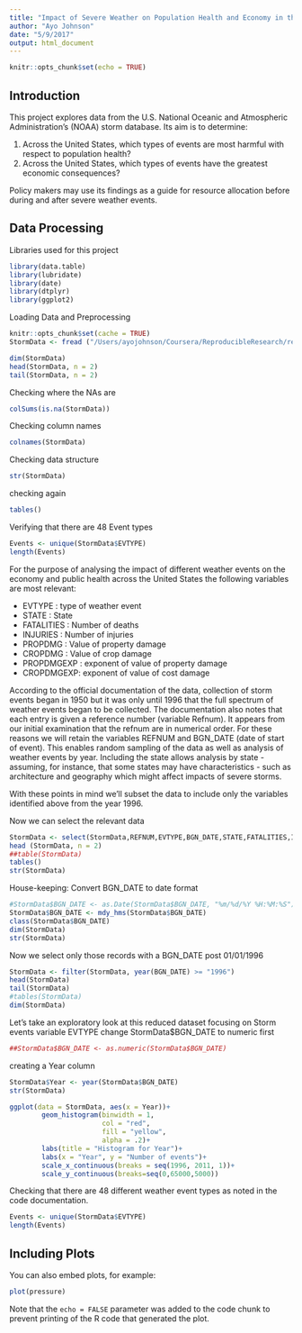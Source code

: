 ```yaml
---
title: "Impact of Severe Weather on Population Health and Economy in the US"
author: "Ayo Johnson"
date: "5/9/2017"
output: html_document
---
```


```r
knitr::opts_chunk$set(echo = TRUE)
```


## Introduction

This project explores data from the U.S. National Oceanic and Atmospheric Administration's (NOAA) storm database. Its aim is to determine:

1. Across the United States, which types of events are most harmful with respect to population health?
2. Across the United States, which types of events have the greatest economic consequences?

Policy makers may use its findings as a guide for resource allocation before during and after severe weather events.

## Data Processing

Libraries used for this project
```r
library(data.table)
library(lubridate)
library(date)
library(dtplyr)
library(ggplot2)
```

Loading Data and Preprocessing

```r
knitr::opts_chunk$set(cache = TRUE)
StormData <- fread ("/Users/ayojohnson/Coursera/ReproducibleResearch/repdata-data-StormData.csv")
```
```r
dim(StormData)
head(StormData, n = 2)
tail(StormData, n = 2)
```

Checking where the NAs are
```r
colSums(is.na(StormData))
```

Checking column names

```r
colnames(StormData)
```
Checking data structure
```r
str(StormData)
```


checking again
```r
tables()
```
Verifying that there are 48 Event types
```r
Events <- unique(StormData$EVTYPE)
length(Events)
```

For the purpose of analysing the impact of different weather events on the economy and public health across the United States the following variables are most relevant:

 - EVTYPE : type of weather event
 - STATE : State
 - FATALITIES : Number of deaths
 - INJURIES : Number of injuries
 - PROPDMG : Value of property damage
 - CROPDMG : Value of crop damage
 - PROPDMGEXP : exponent of value of property damage
 - CROPDMGEXP: exponent of value of cost damage

According to the official documentation of the data, collection of storm events began in 1950 but it was only until 1996 that the full spectrum of weather events began to be collected.
The documentation also notes that each entry is given a reference number (variable Refnum). It appears from our initial examination that the refnum are in numerical order.
For these reasons we will retain the variables REFNUM and BGN_DATE (date of start of event). This enables random sampling of the data as well as analysis of weather events by year. 
Including the state allows analysis by state - assuming, for instance, that some states may have characteristics - such as architecture and geography which might affect impacts of severe storms.

With these points in mind we'll subset the data to include only the variables identified above from the year 1996.

Now we can select the relevant data
```r
StormData <- select(StormData,REFNUM,EVTYPE,BGN_DATE,STATE,FATALITIES,INJURIES,PROPDMG,PROPDMGEXP,CROPDMG,CROPDMGEXP)
head (StormData, n = 2)
##table(StormData)
tables()
str(StormData)
```
House-keeping: Convert BGN_DATE to date format

```r
#StormData$BGN_DATE <- as.Date(StormData$BGN_DATE, "%m/%d/%Y %H:%M:%S")
StormData$BGN_DATE <- mdy_hms(StormData$BGN_DATE)
class(StormData$BGN_DATE)
dim(StormData)
str(StormData)
```


Now we select only those records with a BGN_DATE post 01/01/1996
```r
StormData <- filter(StormData, year(BGN_DATE) >= "1996")
head(StormData)
tail(StormData)
#tables(StormData)
dim(StormData)
```

Let's take an exploratory look at this reduced dataset focusing on Storm events variable EVTYPE
change StormData$BGN_DATE to numeric first

```r
##StormData$BGN_DATE <- as.numeric(StormData$BGN_DATE)
```

creating a Year column
```r
StormData$Year <- year(StormData$BGN_DATE)
str(StormData)
```

```r
ggplot(data = StormData, aes(x = Year))+
        geom_histogram(binwidth = 1,
                       col = "red",
                       fill = "yellow",
                       alpha = .2)+
        labs(title = "Histogram for Year")+
        labs(x = "Year", y = "Number of events")+
        scale_x_continuous(breaks = seq(1996, 2011, 1))+
        scale_y_continuous(breaks=seq(0,65000,5000))
```

Checking that there are 48 different weather event types as noted in the code documentation.

```r
Events <- unique(StormData$EVTYPE)
length(Events)
```

## Including Plots

You can also embed plots, for example:

```r
plot(pressure)
```

Note that the `echo = FALSE` parameter was added to the code chunk to prevent printing of the R code that generated the plot.
